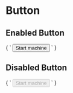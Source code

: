 
<Meta title="Form/Input/Button" />

# Button

## Enabled Button

<Preview>
  <Story name="Enabled Button" height="200px">
    {
      `
      <input type="button" value="Start machine">
      `
    }
  </Story>
</Preview>

## Disabled Button

<Preview>
  <Story name="Disabled Button" height="200px">
    {
      `
      <input type="button" value="Start machine" disabled>
      `
    }
  </Story>
</Preview>
